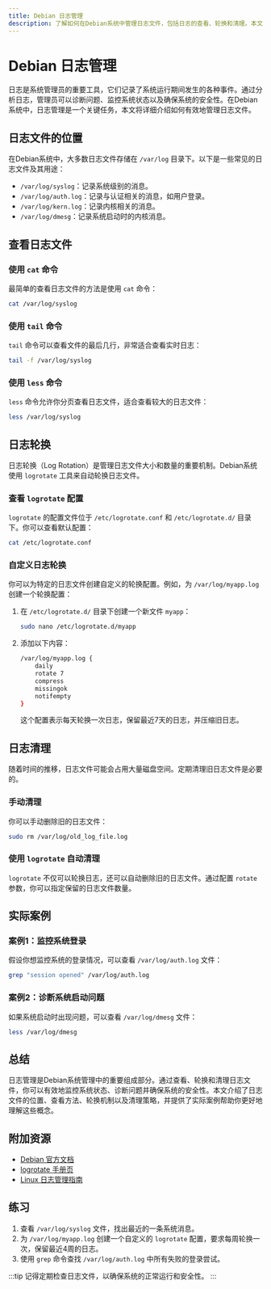 ```yaml
---
title: Debian 日志管理
description: 了解如何在Debian系统中管理日志文件，包括日志的查看、轮换和清理。本文适合初学者，提供详细的步骤和实际案例。
---
```


# Debian 日志管理

日志是系统管理员的重要工具，它们记录了系统运行期间发生的各种事件。通过分析日志，管理员可以诊断问题、监控系统状态以及确保系统的安全性。在Debian系统中，日志管理是一个关键任务，本文将详细介绍如何有效地管理日志文件。

## 日志文件的位置

在Debian系统中，大多数日志文件存储在 `/var/log` 目录下。以下是一些常见的日志文件及其用途：

- `/var/log/syslog`：记录系统级别的消息。
- `/var/log/auth.log`：记录与认证相关的消息，如用户登录。
- `/var/log/kern.log`：记录内核相关的消息。
- `/var/log/dmesg`：记录系统启动时的内核消息。

## 查看日志文件

### 使用 `cat` 命令

最简单的查看日志文件的方法是使用 `cat` 命令：

```bash
cat /var/log/syslog
```

### 使用 `tail` 命令

`tail` 命令可以查看文件的最后几行，非常适合查看实时日志：

```bash
tail -f /var/log/syslog
```

### 使用 `less` 命令

`less` 命令允许你分页查看日志文件，适合查看较大的日志文件：

```bash
less /var/log/syslog
```

## 日志轮换

日志轮换（Log Rotation）是管理日志文件大小和数量的重要机制。Debian系统使用 `logrotate` 工具来自动轮换日志文件。

### 查看 `logrotate` 配置

`logrotate` 的配置文件位于 `/etc/logrotate.conf` 和 `/etc/logrotate.d/` 目录下。你可以查看默认配置：

```bash
cat /etc/logrotate.conf
```

### 自定义日志轮换

你可以为特定的日志文件创建自定义的轮换配置。例如，为 `/var/log/myapp.log` 创建一个轮换配置：

1. 在 `/etc/logrotate.d/` 目录下创建一个新文件 `myapp`：

   ```bash
   sudo nano /etc/logrotate.d/myapp
   ```

2. 添加以下内容：

   ```bash
   /var/log/myapp.log {
       daily
       rotate 7
       compress
       missingok
       notifempty
   }
   ```

   这个配置表示每天轮换一次日志，保留最近7天的日志，并压缩旧日志。

## 日志清理

随着时间的推移，日志文件可能会占用大量磁盘空间。定期清理旧日志文件是必要的。

### 手动清理

你可以手动删除旧的日志文件：

```bash
sudo rm /var/log/old_log_file.log
```

### 使用 `logrotate` 自动清理

`logrotate` 不仅可以轮换日志，还可以自动删除旧的日志文件。通过配置 `rotate` 参数，你可以指定保留的日志文件数量。

## 实际案例

### 案例1：监控系统登录

假设你想监控系统的登录情况，可以查看 `/var/log/auth.log` 文件：

```bash
grep "session opened" /var/log/auth.log
```

### 案例2：诊断系统启动问题

如果系统启动时出现问题，可以查看 `/var/log/dmesg` 文件：

```bash
less /var/log/dmesg
```

## 总结

日志管理是Debian系统管理中的重要组成部分。通过查看、轮换和清理日志文件，你可以有效地监控系统状态、诊断问题并确保系统的安全性。本文介绍了日志文件的位置、查看方法、轮换机制以及清理策略，并提供了实际案例帮助你更好地理解这些概念。

## 附加资源

- [Debian 官方文档](https://www.debian.org/doc/)
- [logrotate 手册页](https://linux.die.net/man/8/logrotate)
- [Linux 日志管理指南](https://www.linux.com/training-tutorials/linux-log-files-and-logging/)

## 练习

1. 查看 `/var/log/syslog` 文件，找出最近的一条系统消息。
2. 为 `/var/log/myapp.log` 创建一个自定义的 `logrotate` 配置，要求每周轮换一次，保留最近4周的日志。
3. 使用 `grep` 命令查找 `/var/log/auth.log` 中所有失败的登录尝试。

:::tip
记得定期检查日志文件，以确保系统的正常运行和安全性。
:::